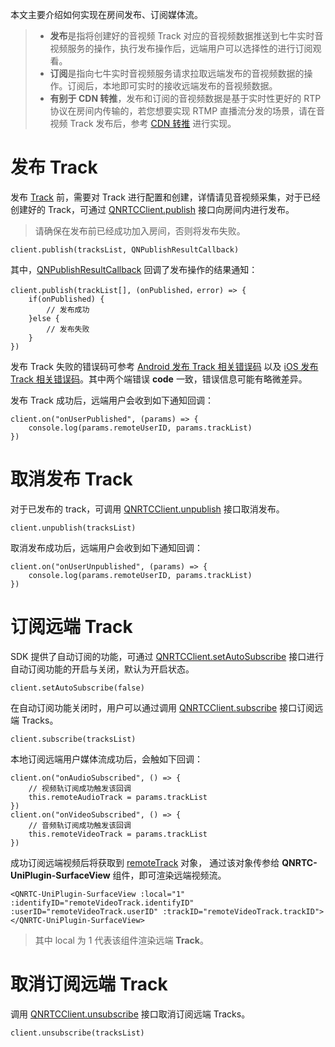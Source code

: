 <link rel="stylesheet" type="text/css" href="https://docs.qnsdk.com/styles/doc-v4-api.css" />
<div class="rtc-doc rtc-doc-ast" id="rtc-doc">
    <div><p>本文主要介绍如何实现在房间发布、订阅媒体流。</p>
<blockquote>
<ul>
<li><strong>发布</strong>是指将创建好的音视频 Track 对应的音视频数据推送到七牛实时音视频服务的操作，执行发布操作后，远端用户可以选择性的进行订阅观看。</li>
<li><strong>订阅</strong>是指向七牛实时音视频服务请求拉取远端发布的音视频数据的操作。订阅后，本地即可实时的接收远端发布的音视频数据。</li>
<li><strong>有别于 CDN 转推</strong>，发布和订阅的音视频数据是基于实时性更好的 RTP 协议在房间内传输的，若您想要实现 RTMP 直播流分发的场景，请在音视频 Track 发布后，参考 <a href="/rtc/11842/turn-the-cdn-push-uniapp">CDN 转推</a> 进行实现。</li>
</ul>
</blockquote>

# 发布 Track
<p>发布 <a href="/rtc/11390/UniappQNTrack">Track</a> 前，需要对 Track 进行配置和创建，详情请见音视频采集，对于已经创建好的 Track，可通过 <a href="/rtc/11402/UniappQNRTCClient#publish">QNRTCClient.publish</a> 接口向房间内进行发布。</p>
<blockquote>
<p>请确保在发布前已经成功加入房间，否则将发布失败。</p>
</blockquote>
<pre><code class="language-typescript">client.<span class="hljs-title function_">publish</span>(tracksList, QNPublishResultCallback)
<span></span></code></pre>
<p>其中，<a href="/rtc/11557/UniappQNPublishResultCallback">QNPublishResultCallback</a> 回调了发布操作的结果通知：</p>
<pre><code class="language-typescript">client.<span class="hljs-title function_">publish</span>(trackList[], <span class="hljs-function">(<span class="hljs-params">onPublished，error</span>) =&gt;</span> {
<span></span>    <span class="hljs-keyword">if</span>(onPublished) {
<span></span>        <span class="hljs-comment">// 发布成功</span>
<span></span>    }<span class="hljs-keyword">else</span> {
<span></span>        <span class="hljs-comment">// 发布失败</span>
<span></span>    }
<span></span>})
<span></span></code></pre>
<p>发布 Track 失败的错误码可参考 <a href="/rtc/9904/rtc-error-code-android#3">Android 发布 Track 相关错误码</a> 以及 <a href="/rtc/10084/rtc-error-code-iOS#2">iOS 发布 Track 相关错误码</a>。其中两个端错误 <strong>code</strong> 一致，错误信息可能有略微差异。</p>
<p>发布 Track 成功后，远端用户会收到如下通知回调：</p>
<pre><code class="language-typescript">client.<span class="hljs-title function_">on</span>(<span class="hljs-string">&quot;onUserPublished&quot;</span>, <span class="hljs-function">(<span class="hljs-params">params</span>) =&gt;</span> {
<span></span>    <span class="hljs-variable language_">console</span>.<span class="hljs-title function_">log</span>(params.<span class="hljs-property">remoteUserID</span>, params.<span class="hljs-property">trackList</span>)
<span></span>})
<span></span></code></pre>

# 取消发布 Track
<p>对于已发布的 track，可调用 <a href="/rtc/11402/UniappQNRTCClient#unpublish">QNRTCClient.unpublish</a> 接口取消发布。</p>
<pre><code class="language-typescript">client.<span class="hljs-title function_">unpublish</span>(tracksList)
<span></span></code></pre>
<p>取消发布成功后，远端用户会收到如下通知回调：</p>
<pre><code class="language-typescript">client.<span class="hljs-title function_">on</span>(<span class="hljs-string">&quot;onUserUnpublished&quot;</span>, <span class="hljs-function">(<span class="hljs-params">params</span>) =&gt;</span> {
<span></span>    <span class="hljs-variable language_">console</span>.<span class="hljs-title function_">log</span>(params.<span class="hljs-property">remoteUserID</span>, params.<span class="hljs-property">trackList</span>)
<span></span>})
<span></span></code></pre>

# 订阅远端 Track
<p>SDK 提供了自动订阅的功能，可通过 <a href="/rtc/11402/UniappQNRTCClient#setAutoSubscribe">QNRTCClient.setAutoSubscribe</a> 接口进行自动订阅功能的开启与关闭，默认为开启状态。</p>
<pre><code class="language-typescript">client.<span class="hljs-title function_">setAutoSubscribe</span>(<span class="hljs-literal">false</span>)
<span></span></code></pre>
<p>在自动订阅功能关闭时，用户可以通过调用 <a href="/rtc/11402/UniappQNRTCClient#subscribe">QNRTCClient.subscribe</a> 接口订阅远端 Tracks。</p>
<pre><code class="language-typescript">client.<span class="hljs-title function_">subscribe</span>(tracksList)
<span></span></code></pre>
<p>本地订阅远端用户媒体流成功后，会触如下回调：</p>
<pre><code class="language-typescript">client.<span class="hljs-title function_">on</span>(<span class="hljs-string">&quot;onAudioSubscribed&quot;</span>, <span class="hljs-function">() =&gt;</span> {
<span></span>    <span class="hljs-comment">// 视频轨订阅成功触发该回调</span>
<span></span>    <span class="hljs-variable language_">this</span>.<span class="hljs-property">remoteAudioTrack</span> = params.<span class="hljs-property">trackList</span>
<span></span>})
<span></span>client.<span class="hljs-title function_">on</span>(<span class="hljs-string">&quot;onVideoSubscribed&quot;</span>, <span class="hljs-function">() =&gt;</span> {
<span></span>    <span class="hljs-comment">// 音频轨订阅成功触发该回调</span>
<span></span>    <span class="hljs-variable language_">this</span>.<span class="hljs-property">remoteVideoTrack</span> = params.<span class="hljs-property">trackList</span>
<span></span>})
<span></span></code></pre>
<p>成功订阅远端视频后将获取到 <a href="/rtc/11397/UniappQNRemoteTrack">remoteTrack</a> 对象， 通过该对象传参给 <strong>QNRTC-UniPlugin-SurfaceView</strong> 组件，即可渲染远端视频流。</p>
<pre><code class="language-html"><span class="hljs-tag">&lt;<span class="hljs-name">QNRTC-UniPlugin-SurfaceView</span> <span class="hljs-attr">:local</span>=<span class="hljs-string">&quot;1&quot;</span> <span class="hljs-attr">:identifyID</span>=<span class="hljs-string">&quot;remoteVideoTrack.identifyID&quot;</span> <span class="hljs-attr">:userID</span>=<span class="hljs-string">&quot;remoteVideoTrack.userID&quot;</span> <span class="hljs-attr">:trackID</span>=<span class="hljs-string">&quot;remoteVideoTrack.trackID&quot;</span>&gt;</span><span class="hljs-tag">&lt;/<span class="hljs-name">QNRTC-UniPlugin-SurfaceView</span>&gt;</span>
<span></span></code></pre>
<blockquote>
<p>其中 local 为 1 代表该组件渲染远端 <strong>Track</strong>。</p>
</blockquote>

# 取消订阅远端 Track
<p>调用 <a href="/rtc/11402/UniappQNRTCClient#unsubscribe">QNRTCClient.unsubscribe</a> 接口取消订阅远端 Tracks。</p>
<pre><code class="language-typescript">client.<span class="hljs-title function_">unsubscribe</span>(tracksList)
<span></span></code></pre></div></div>